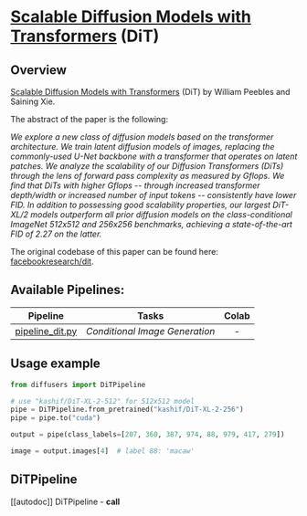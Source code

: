 <!--Copyright 2022 The HuggingFace Team. All rights reserved.

Licensed under the Apache License, Version 2.0 (the "License"); you may not use this file except in compliance with
the License. You may obtain a copy of the License at

http://www.apache.org/licenses/LICENSE-2.0

Unless required by applicable law or agreed to in writing, software distributed under the License is distributed on
an "AS IS" BASIS, WITHOUT WARRANTIES OR CONDITIONS OF ANY KIND, either express or implied. See the License for the
specific language governing permissions and limitations under the License.
-->

# [Scalable Diffusion Models with Transformers](https://www.wpeebles.com/DiT) (DiT)

## Overview

[Scalable Diffusion Models with Transformers](https://arxiv.org/abs/2212.09748) (DiT) by William Peebles and Saining Xie.

The abstract of the paper is the following:

*We explore a new class of diffusion models based on the transformer architecture. We train latent diffusion models of images, replacing the commonly-used U-Net backbone with a transformer that operates on latent patches. We analyze the scalability of our Diffusion Transformers (DiTs) through the lens of forward pass complexity as measured by Gflops. We find that DiTs with higher Gflops -- through increased transformer depth/width or increased number of input tokens -- consistently have lower FID. In addition to possessing good scalability properties, our largest DiT-XL/2 models outperform all prior diffusion models on the class-conditional ImageNet 512x512 and 256x256 benchmarks, achieving a state-of-the-art FID of 2.27 on the latter.*

The original codebase of this paper can be found here: [facebookresearch/dit](https://github.com/facebookresearch/dit).

## Available Pipelines:

| Pipeline | Tasks | Colab
|---|---|:---:|
| [pipeline_dit.py](https://github.com/huggingface/diffusers/blob/main/src/diffusers/pipelines/dit/pipeline_dit.py) | *Conditional Image Generation* | - |


## Usage example

```python
from diffusers import DiTPipeline

# use "kashif/DiT-XL-2-512" for 512x512 model
pipe = DiTPipeline.from_pretrained("kashif/DiT-XL-2-256")
pipe = pipe.to("cuda")

output = pipe(class_labels=[207, 360, 387, 974, 88, 979, 417, 279])

image = output.images[4]  # label 88: 'macaw'
```

## DiTPipeline
[[autodoc]] DiTPipeline
    - __call__

